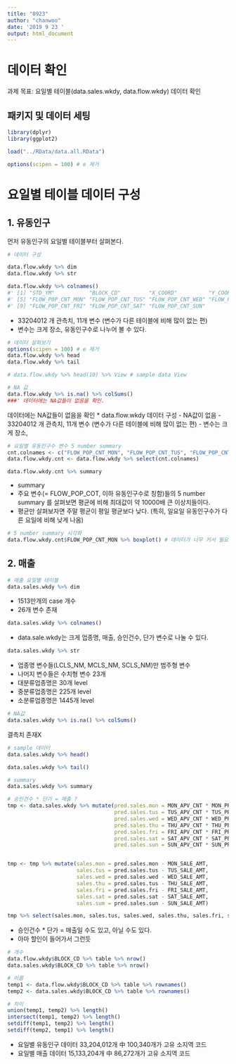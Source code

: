 ```yaml
---
title: "0923"
author: "chanwoo"
date: '2019 9 23 '
output: html_document
---
```


# 데이터 확인 
과제 목표: 요일별 테이블(data.sales.wkdy, data.flow.wkdy) 데이터 확인

## 패키지 및 데이터 세팅
```r
library(dplyr)
library(ggplot2)

load("../RData/data.all.RData")

options(scipen = 100) # e 제거
```

# 요일별 테이블 데이터 구성
## 1. 유동인구
먼저 유동인구의 요일별 테이블부터 살펴본다.
```r
# 데이터 구성

data.flow.wkdy %>% dim
data.flow.wkdy %>% str

data.flow.wkdy %>% colnames()
#' [1] "STD_YM"           "BLOCK_CD"         "X_COORD"          "Y_COORD"         
#' [5] "FLOW_POP_CNT_MON" "FLOW_POP_CNT_TUS" "FLOW_POP_CNT_WED" "FLOW_POP_CNT_THU"
#' [9] "FLOW_POP_CNT_FRI" "FLOW_POP_CNT_SAT" "FLOW_POP_CNT_SUN"
```
- 33204012 개 관측치, 11개 변수 (변수가 다른 테이블에 비해 많이 없는 편)
- 변수는 크게 장소, 유동인구수로 나누어 볼 수 있다. 


```r
# 데이터 살펴보기
options(scipen = 100) # e 제거 
data.flow.wkdy %>% head
data.flow.wkdy %>% tail

# data.flow.wkdy %>% head(10) %>% View # sample data View
```

```r
# NA 값
data.flow.wkdy %>% is.na() %>% colSums()
###' 데이터에는 NA값들이 없음을 확인.
```
데이터에는 NA값들이 없음을 확인
* data.flow.wkdy 데이터 구성
- NA값이 없음
- 33204012 개 관측치, 11개 변수 (변수가 다른 테이블에 비해 많이 없는 편)
- 변수는 크게 장소, 


```r
# 요일별 유동인구수 변수 5 number summary
cnt.colnames <- c("FLOW_POP_CNT_MON", "FLOW_POP_CNT_TUS", "FLOW_POP_CNT_WED", "FLOW_POP_CNT_THU", "FLOW_POP_CNT_FRI", "FLOW_POP_CNT_SAT", "FLOW_POP_CNT_SUN")
data.flow.wkdy.cnt <- data.flow.wkdy %>% select(cnt.colnames)

data.flow.wkdy.cnt %>% summary
```
* summary 
- 주요 변수(= FLOW_POP_COT, 이하 유동인구수로 칭함)들의 5 number summary 를 살펴보면 평균에 비해 최대값이 약 10000배 큰 이상치들이다.
- 평균만 살펴보자면 주말 평균이 평일 평균보다 낮다. (특히, 일요일 유동인구수가 다른 요일에 비해 낮게 나옴)

```r
# 5 number summary 시각화
data.flow.wkdy.cnt$FLOW_POP_CNT_MON %>% boxplot() # 데이터가 너무 커서 월요일 데이터만 확인
```






## 2. 매출
```r
# 매출 요일별 테이블
data.sales.wkdy %>% dim
```
- 1513만개의 case 개수  
- 26개 변수 존재

```r
data.sales.wkdy %>% colnames()
```
- data.sale.wkdy는 크게 업종명, 매출, 승인건수, 단가 변수로 나눌 수 있다.

```r
data.sales.wkdy %>% str
```
- 업종명 변수들(LCLS_NM, MCLS_NM, SCLS_NM)만 범주형 변수
- 나머지 변수들은 수치형 변수 23개
- 대분류업종명은 30개 level
- 중분류업종명은 225개 level
- 소분류업종명은 1445개 level

```r
# NA값
data.sales.wkdy %>% is.na() %>% colSums() 
```
결측치 존재X

```r
# sample 데이터
data.sales.wkdy %>% head()

data.sales.wkdy %>% tail()
```

```r
# summary
data.sales.wkdy %>% summary
```

```r
# 승인건수 * 단가 = 매출 ? 
tmp <- data.sales.wkdy %>% mutate(pred.sales.mon = MON_APV_CNT * MON_PRICE,
                                  pred.sales.tus = TUS_APV_CNT * TUS_PRICE,
                                  pred.sales.wed = WED_APV_CNT * WED_PRICE,
                                  pred.sales.thu = THU_APV_CNT * THU_PRICE,
                                  pred.sales.fri = FRI_APV_CNT * FRI_PRICE,
                                  pred.sales.sat = SAT_APV_CNT * SAT_PRICE,
                                  pred.sales.sun = SUN_APV_CNT * SUN_PRICE)


tmp <- tmp %>% mutate(sales.mon = pred.sales.mon - MON_SALE_AMT,
                      sales.tus = pred.sales.tus - TUS_SALE_AMT,
                      sales.wed = pred.sales.wed - WED_SALE_AMT,
                      sales.thu = pred.sales.tus - THU_SALE_AMT,
                      sales.fri = pred.sales.fri - FRI_SALE_AMT,
                      sales.sat = pred.sales.sat - SAT_SALE_AMT,
                      sales.sum = pred.sales.sun - SUN_SALE_AMT)

tmp %>% select(sales.mon, sales.tus, sales.wed, sales.thu, sales.fri, sales.sat, sales.sum)
```
- 승인건수 * 단가 = 매출일 수도 있고, 아닐 수도 있다.
- 아마 할인이 들어가서 그런듯


```r
# 개수
data.flow.wkdy$BLOCK_CD %>% table %>% nrow()
data.sales.wkdy$BLOCK_CD %>% table %>% nrow()

# 이름
temp1 <- data.flow.wkdy$BLOCK_CD %>% table %>% rownames()
temp2 <- data.sales.wkdy$BLOCK_CD %>% table %>% rownames()

# 차이
union(temp1, temp2) %>% length()
intersect(temp1, temp2) %>% length()
setdiff(temp1, temp2) %>% length()
setdiff(temp2, temp1) %>% length()
```
- 요일별 유동인구 데이터 33,204,012개 中 100,340개가 고유 소지역 코드
- 요일별 매출 데이터 15,133,204개 中 86,272개가 고유 소지역 코드


